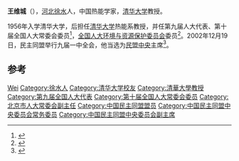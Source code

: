 '''王维城'''（{{bd|1936年|12月||}}），[[河北|河北]][[徐水|徐水]]人，中国热能学家，[[清华大学|清华大学]]教授。

1956年入学清华大学，后担任[[清华大学|清华大学]]热能系教授，并任第九届人大代表、第十届全国人大常委会委员<ref>{{cite news|title=历届人大常委会委员长、副委员长、秘书长、委员（全文）|url=http://news.163.com/13/0314/09/8PTT5IG10001124J_all.html|accessdate=2015-01-08|newspaper=网易|archive-url=https://web.archive.org/web/20150108112726/http://news.163.com/13/0314/09/8PTT5IG10001124J_all.html|archive-date=2015-01-08|dead-url=yes}}</ref>，[[全国人大环境与资源保护委员会|全国人大环境与资源保护委员会]]委员<ref>{{cite news|title=清华大学热能工程系简介|url=http://edu.sina.com.cn/gaokao/2012-06-05/2027341095.shtml|accessdate=2015-01-08|newspaper=新浪网|archive-date=2015-01-08|archive-url=https://web.archive.org/web/20150108113144/http://edu.sina.com.cn/gaokao/2012-06-05/2027341095.shtml|dead-url=no}}</ref>。2002年12月19日，民主同盟举行九届一中全会，他当选为[[中国民主同盟中央委员会|民盟中央]]主席<ref>{{Cite book|title=中华人民共和国年鉴 2003 总第23期|last=中华人民共和国年鉴编辑部编辑|publisher=中华人民共和国年鉴社|year=2003.11|pages=274}}</ref>。

== 参考 ==
{{reflist}}

{{中国政治人物小作品}}
{{中国民主同盟第八届中央委员会}}
{{中国民主同盟第九届中央委员会}}

{{Authority control}}
{{DEFAULTSORT:Wang王}}
[[Category:王姓|Wei]]
[[Category:徐水人|Category:徐水人]]
[[Category:清华大学校友|Category:清华大学校友]]
[[Category:清華大學教授|Category:清華大學教授]]
[[Category:第九届全国人大代表|Category:第九届全国人大代表]]
[[Category:第十届全国人大常委会委员|Category:第十届全国人大常委会委员]]
[[Category:北京市人大常委会副主任|Category:北京市人大常委会副主任]]
[[Category:中国民主同盟盟员|Category:中国民主同盟盟员]]
[[Category:中国民主同盟中央委员会常务委员|Category:中国民主同盟中央委员会常务委员]]
[[Category:中国民主同盟中央委员会副主席|Category:中国民主同盟中央委员会副主席]]
